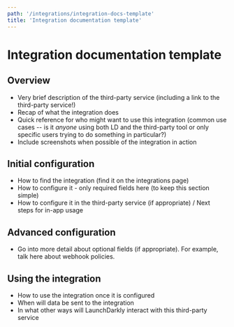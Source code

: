 ```yaml
---
path: '/integrations/integration-docs-template'
title: 'Integration documentation template'
---
```


# Integration documentation template

<Metadata timeToRead={props.timeToRead} lastModifiedDateFormatted={props.lastModifiedDateFormatted} />

## Overview

- Very brief description of the third-party service (including a link to the third-party service!)
- Recap of what the integration does
- Quick reference for who might want to use this integration (common use cases -- is it _anyone_ using both LD and the third-party tool or only specific users trying to do something in particular?)
- Include screenshots when possible of the integration in action

## Initial configuration

- How to find the integration (find it on the integrations page)
- How to configure it - only required fields here (to keep this section simple)
- How to configure it in the third-party service (if appropriate) / Next steps for in-app usage

## Advanced configuration

- Go into more detail about optional fields (if appropriate). For example, talk here about webhook policies.

## Using the integration

- How to use the integration once it is configured
- When will data be sent to the integration
- In what other ways will LaunchDarkly interact with this third-party service
